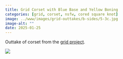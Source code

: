 ```yaml
---
title: Grid Corset with Blue Base and Yellow Boning
categories: [grid, corset, nsfw, cored square knot]
image: ../www/images/grid-outtakes/b-sides/5-3c.jpg
image-alt: ""
date: 2025-01-25
---
```


Outtake of corset from the [grid project](/posts/2025-01-27_grid-project.html).

![](../www/images/grid-outtakes/b-sides/5-3c.jpg)

